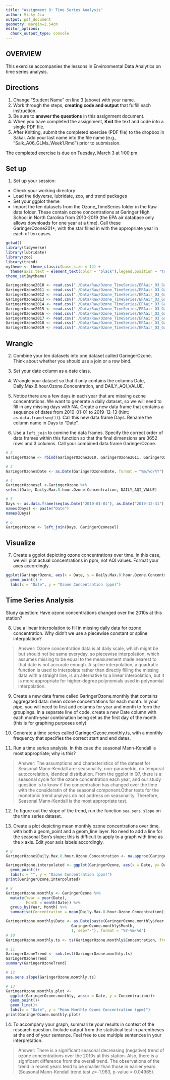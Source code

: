 ```yaml
---
title: "Assignment 8: Time Series Analysis"
author: Vicky Jia
output: pdf_document
geometry: margin=2.54cm
editor_options: 
  chunk_output_type: console
---
```


## OVERVIEW

This exercise accompanies the lessons in Environmental Data Analytics on time series analysis. 

## Directions
1. Change "Student Name" on line 3 (above) with your name.
3. Work through the steps, **creating code and output** that fulfill each instruction.
4. Be sure to **answer the questions** in this assignment document.
6. When you have completed the assignment, **Knit** the text and code into a single PDF file.
8. After Knitting, submit the completed exercise (PDF file) to the dropbox in Sakai. Add your last name into the file name (e.g., "Salk_A06_GLMs_Week1.Rmd") prior to submission.

The completed exercise is due on Tuesday, March 3 at 1:00 pm.

## Set up 
1. Set up your session:

* Check your working directory
* Load the tidyverse, lubridate, zoo, and trend packages
* Set your ggplot theme
* Import the ten datasets from the Ozone_TimeSeries folder in the Raw data folder. These contain ozone concentrations at Garinger High School in North Carolina from 2010-2019 (the EPA air database only allows downloads for one year at a time). Call these GaringerOzone201*, with the star filled in with the appropriate year in each of ten cases.

```r
getwd()
library(tidyverse)
library(lubridate)
library(zoo)
library(trend)
mytheme <- theme_classic(base_size = 14) +
  theme(axis.text = element_text(color = "black"),legend.position = "top") 
theme_set(mytheme)

GaringerOzone2010 <- read.csv("./Data/Raw/Ozone_TimeSeries/EPAair_O3_GaringerNC2010_raw.csv")
GaringerOzone2011 <- read.csv("./Data/Raw/Ozone_TimeSeries/EPAair_O3_GaringerNC2011_raw.csv")
GaringerOzone2012 <- read.csv("./Data/Raw/Ozone_TimeSeries/EPAair_O3_GaringerNC2012_raw.csv")
GaringerOzone2013 <- read.csv("./Data/Raw/Ozone_TimeSeries/EPAair_O3_GaringerNC2013_raw.csv")
GaringerOzone2014 <- read.csv("./Data/Raw/Ozone_TimeSeries/EPAair_O3_GaringerNC2014_raw.csv")
GaringerOzone2015 <- read.csv("./Data/Raw/Ozone_TimeSeries/EPAair_O3_GaringerNC2015_raw.csv")
GaringerOzone2016 <- read.csv("./Data/Raw/Ozone_TimeSeries/EPAair_O3_GaringerNC2016_raw.csv")
GaringerOzone2017 <- read.csv("./Data/Raw/Ozone_TimeSeries/EPAair_O3_GaringerNC2017_raw.csv")
GaringerOzone2018 <- read.csv("./Data/Raw/Ozone_TimeSeries/EPAair_O3_GaringerNC2018_raw.csv")
GaringerOzone2019 <- read.csv("./Data/Raw/Ozone_TimeSeries/EPAair_O3_GaringerNC2019_raw.csv")

```

## Wrangle

2. Combine your ten datasets into one dataset called GaringerOzone. Think about whether you should use a join or a row bind. 

3. Set your date column as a date class.

4. Wrangle your dataset so that it only contains the columns Date, Daily.Max.8.hour.Ozone.Concentration, and DAILY_AQI_VALUE. 

5. Notice there are a few days in each year that are missing ozone concentrations. We want to generate a daily dataset, so we will need to fill in any missing days with NA. Create a new data frame that contains a sequence of dates from 2010-01-01 to 2019-12-13 (hint: `as.data.frame(seq())`). Call this new data frame Days. Rename the column name in Days to "Date".

6. Use a `left_join` to comine the data frames. Specify the correct order of data frames within this function so that the final dimensions are 3652 rows and 3 columns. Call your combined data frame GaringerOzone. 

```r
# 2 
GaringerOzone <- rbind(GaringerOzone2010, GaringerOzone2011, GaringerOzone2012, GaringerOzone2013, GaringerOzone2014, GaringerOzone2015, GaringerOzone2016, GaringerOzone2017, GaringerOzone2018, GaringerOzone2019)

# 3
GaringerOzone$Date <- as.Date(GaringerOzone$Date, format = "%m/%d/%Y")

# 4
GaringerOzonesel <-GaringerOzone %>%
select(Date, Daily.Max.8.hour.Ozone.Concentration, DAILY_AQI_VALUE)

# 5
Days <- as.data.frame(seq(as.Date("2010-01-01"), as.Date("2019-12-31"), "day"))
names(Days) <- paste("Date")
names(Days)

# 6
GaringerOzone <- left_join(Days, GaringerOzonesel)

```

## Visualize

7. Create a ggplot depicting ozone concentrations over time. In this case, we will plot actual concentrations in ppm, not AQI values. Format your axes accordingly.

```r
ggplot(GaringerOzone, aes(x = Date, y = Daily.Max.8.hour.Ozone.Concentration)) + 
  geom_point() +
  labs(x = "Date", y = "Ozone Concentration (ppm)")

```

## Time Series Analysis

Study question: Have ozone concentrations changed over the 2010s at this station? 

8. Use a linear interpolation to fill in missing daily data for ozone concentration. Why didn't we use a piecewise constant or spline interpolation?

> Answer: Ozone concentration data is at daily scale, which might be but should not be same everyday, so piecewise interpolation, which assumes missing to be equal to the measurement made nearest to that date is not accurate enough. A spline interpolation, a quadratic function is used to interpolate rather than directly filling the missing data with a straight line, is an alternative to a linear interpolation, but it is more appropriate for higher-degree polynomials used in polynomial interpolation.

9. Create a new data frame called GaringerOzone.monthly that contains aggregated data: mean ozone concentrations for each month. In your pipe, you will need to first add columns for year and month to form the groupings. In a separate line of code, create a new Date column with each month-year combination being set as the first day of the month (this is for graphing purposes only)

10. Generate a time series called GaringerOzone.monthly.ts, with a monthly frequency that specifies the correct start and end dates. 

11. Run a time series analysis. In this case the seasonal Mann-Kendall is most appropriate; why is this?

> Answer: The assumptions and characteristics of the dataset for Seasonal Mann-Kendall are: seasonality, non-parametric, no temporal autocorelation, identical distribution. From the ggplot in Q7, there is a seasonal cycle for the ozone concentration each year, and our study question is to know if the concentration has changed over the time with the consideratin of the seasonal component.Other tests for the monotonic trend analysis do not address on seasonality. Therefore, Seasonal Mann-Kendall is the most appropriate test.

12. To figure out the slope of the trend, run the function `sea.sens.slope` on the time series dataset. 

13. Create a plot depicting mean monthly ozone concentrations over time, with both a geom_point and a geom_line layer. No need to add a line for the seasonal Sen's slope; this is difficult to apply to a graph with time as the x axis. Edit your axis labels accordingly.

```r
# 8
GaringerOzone$Daily.Max.8.hour.Ozone.Concentration <- na.approx(GaringerOzone$Daily.Max.8.hour.Ozone.Concentration)

GaringerOzone.interpolated <- ggplot(GaringerOzone, aes(x = Date, y= Daily.Max.8.hour.Ozone.Concentration))+
  geom_point()+
  labs(x = "", y = "Ozone Concentration (ppm)")
print(GaringerOzone.interpolated)

# 9
GaringerOzone.monthly <- GaringerOzone %>%
  mutate(Year = year(Date),
         Month = month(Date)) %>%
  group_by(Year, Month) %>%
  summarise(Concentration = mean(Daily.Max.8.hour.Ozone.Concentration))

GaringerOzone.monthly$Date <- as.Date(paste(GaringerOzone.monthly$Year,
                             GaringerOzone.monthly$Month,
                             1, sep="-"), format = "%Y-%m-%d")
# 10
GaringerOzone.monthly.ts <- ts(GaringerOzone.monthly$Concentration, frequency = 12, start = c(2010,1,1), end = c(2019,12,1))

# 11
GaringerOzoneTrend <- smk.test(GaringerOzone.monthly.ts) 
GaringerOzoneTrend
summary(GaringerOzoneTrend)

# 12
sea.sens.slope(GaringerOzone.monthly.ts)

# 13
GaringerOzone.monthly.plot <- 
  ggplot(GaringerOzone.monthly, aes(x = Date, y = Concentration))+
  geom_point()+
  geom_line()+
  labs(x = "Date", y = "Mean Monthly Ozone Concentration (ppm)")
print(GaringerOzone.monthly.plot)

```

14. To accompany your graph, summarize your results in context of the research question. Include output from the statistical test in parentheses at the end of your sentence. Feel free to use multiple sentences in your interpretation.

> Answer: 
There is a significant seasonal decreasing (negative) trend of ozone concentrations over the 2010s at this station. Also, there is a signficant difference from the overall trend. The observations of the trend in recent years tend to be smaller than those in earlier years. (Seasonal Mann-Kendall trend test z=-1.963, p-value = 0.04965).